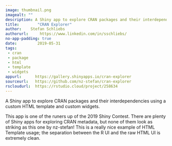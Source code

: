 ```yaml
---
image: thumbnail.png
imagealt: ""
description: A Shiny app to explore CRAN packages and their interdependencies using a custom HTML template and custom widgets.
title:        "CRAN Explorer"
author:    Stefan Schliebs
authorurl:     https://www.linkedin.com/in/sschliebs/
no-app-padding: true
date:         2019-05-31
tags:       
 - cran
 - package
 - html
 - template
 - widgets
appurl:      https://gallery.shinyapps.io/cran-explorer
sourceurl:   https://github.com/nz-stefan/cran-explorer
rscloudurl:  https://rstudio.cloud/project/258634
---
```


A Shiny app to explore CRAN packages and their interdependencies using a custom HTML template and custom widgets.
  
This app is one of the runers up of the 2019 Shiny Contest. There are plenty of Shiny apps for exploring CRAN metadata, but none of them look as striking as this one by nz-stefan! This is a really nice example of HTML Template usage; the separation between the R UI and the raw HTML UI is extremely clean.